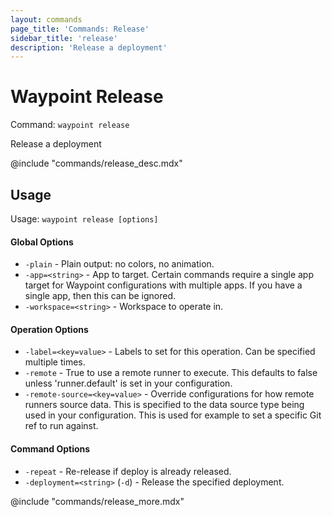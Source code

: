 ```yaml
---
layout: commands
page_title: 'Commands: Release'
sidebar_title: 'release'
description: 'Release a deployment'
---
```


# Waypoint Release

Command: `waypoint release`

Release a deployment

@include "commands/release_desc.mdx"

## Usage

Usage: `waypoint release [options]`

#### Global Options

- `-plain` - Plain output: no colors, no animation.
- `-app=<string>` - App to target. Certain commands require a single app target for Waypoint configurations with multiple apps. If you have a single app, then this can be ignored.
- `-workspace=<string>` - Workspace to operate in.

#### Operation Options

- `-label=<key=value>` - Labels to set for this operation. Can be specified multiple times.
- `-remote` - True to use a remote runner to execute. This defaults to false
  unless 'runner.default' is set in your configuration.
- `-remote-source=<key=value>` - Override configurations for how remote runners source data. This is specified to the data source type being used in your configuration. This is used for example to set a specific Git ref to run against.

#### Command Options

- `-repeat` - Re-release if deploy is already released.
- `-deployment=<string>` (`-d`) - Release the specified deployment.

@include "commands/release_more.mdx"
